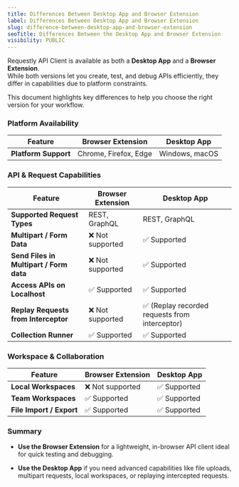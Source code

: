 ```yaml
---
title: Differences Between Desktop App and Browser Extension
label: Differences Between Desktop App and Browser Extension
slug: difference-between-desktop-app-and-browser-extension
seoTitle: Differences Between the Desktop App and Browser Extension
visibility: PUBLIC
---
```

Requestly API Client is available as both a **Desktop App** and a **Browser Extension**.\
While both versions let you create, test, and debug APIs efficiently, they differ in capabilities due to platform constraints.

This document highlights key differences to help you choose the right version for your workflow.

### Platform Availability

| **Feature**          | **Browser Extension** | **Desktop App** |
| -------------------- | --------------------- | --------------- |
| **Platform Support** | Chrome, Firefox, Edge | Windows, macOS  |

### API & Request Capabilities

| **Feature**                             | **Browser Extension** | **Desktop App**                               |
| --------------------------------------- | --------------------- | --------------------------------------------- |
| **Supported Request Types**             | REST, GraphQL         | REST, GraphQL                                 |
| **Multipart / Form Data**               | ❌ Not supported       | ✅ Supported                                   |
| **Send Files in Multipart / Form data** | ❌ Not supported       | ✅ Supported                                   |
| **Access APIs on Localhost**            | ✅ Supported           | ✅ Supported                                   |
| **Replay Requests from Interceptor**    | ❌ Not supported       | ✅ (Replay recorded requests from interceptor) |
| **Collection Runner**                   | ✅ Supported           | ✅ Supported                                   |

### Workspace & Collaboration

| **Feature**              | **Browser Extension** | **Desktop App** |
| ------------------------ | --------------------- | --------------- |
| **Local Workspaces**     | ❌ Not supported       | ✅ Supported     |
| **Team Workspaces**      | ✅ Supported           | ✅ Supported     |
| **File Import / Export** | ✅ Supported           | ✅ Supported     |

### Summary

* **Use the Browser Extension** for a lightweight, in-browser API client ideal for quick testing and debugging.

* **Use the Desktop App** if you need advanced capabilities like file uploads, multipart requests, local workspaces, or replaying intercepted requests.
